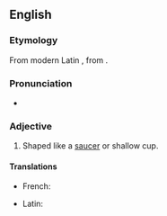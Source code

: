 ==English==

===Etymology===
From modern Latin {{m|la|acetabuliformis}}, from {{m|la|acetabulum||saucer}} {{suffix|en||form}}.

===Pronunciation===
* {{IPA|en|/æsɪˈtæbjuːlɪfɔːm/}}

===Adjective===
{{en-adj|-}}

# {{lb|en|botany}} Shaped like a [[saucer]] or shallow cup.

====Translations====
{{trans-top|shaped like a saucer}}
* French: {{t+|fr|acétabuliforme}}
{{trans-mid}}
* Latin: {{t|la|acetabuliforma}}
{{trans-bottom}}